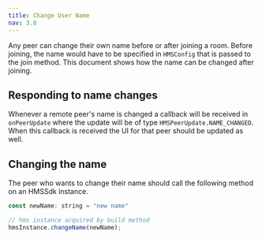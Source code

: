 ```yaml
---
title: Change User Name
nav: 3.8
---
```


Any peer can change their own name before or after joining a room. Before joining, the name would have to be specified in `HMSConfig` that is passed 
to the join method. This document shows how the name can be changed after joining.

## Responding to name changes
Whenever a remote peer's name is changed a callback will be received in `onPeerUpdate` where the update will be of type `HMSPeerUpdate.NAME_CHANGED`.
When this callback is received the UI for that peer should be updated as well.

## Changing the name
The peer who wants to change their name should call the following method on an HMSSdk instance.

```js
const newName: string = "new name"

// hms instance acquired by build method
hmsInstance.changeName(newName);
```
